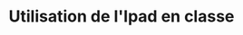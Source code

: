 ---
expert: ""
metadata:
  title: "Utilisation de l'Ipad en classe - Out of the Books"
  description: >-
    Rencontre avec Sophie Leclère de l'ASBL Coeur à corps
  robots:
    index: true
    follow: true
published: true
title: "Utilisation de l'Ipad en classe"
description: >-
  Rencontre avec Sophie Leclère de l'ASBL Coeur à corps
publishDate: 2023-11-06T00:00:00.000Z
category: live
tags:
  - live
  - education
image: "https://i.ytimg.com/vi/AwOSrdvfBTE/sddefault.jpg"
duration: "45min"
media:
  type: "youtube"
  videoUrl: "https://www.youtube.com/watch?v=AwOSrdvfBTE"
---